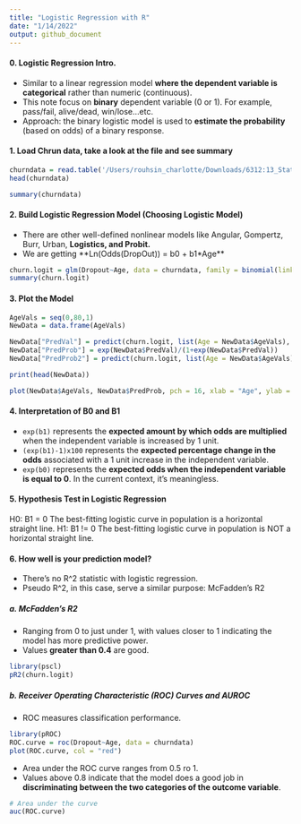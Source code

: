 ```yaml
---
title: "Logistic Regression with R"
date: "1/14/2022"
output: github_document
---
```

#### **0. Logistic Regression Intro.**
- Similar to a linear regression model **where the dependent variable is categorical** rather than numeric (continuous).
- This note focus on **binary** dependent variable (0 or 1). For example, pass/fail, alive/dead, win/lose...etc.
- Approach: the binary logistic model is used to **estimate the probability** (based on odds) of a binary response.



#### **1. Load Chrun data, take a look at the file and see summary**

```r
churndata = read.table('/Users/rouhsin_charlotte/Downloads/6312:13_Statistics data/Churndata.dat', header = TRUE)
head(churndata)
```

```r
summary(churndata)
```

#### **2. Build Logistic Regression Model (Choosing Logistic Model)**
- There are other well-defined nonlinear models like Angular, Gompertz, Burr, Urban, **Logistics, and Probit.**
- We are getting **Ln(Odds(DropOut)) = b0 + b1*Age**
```r
churn.logit = glm(Dropout~Age, data = churndata, family = binomial(link = 'logit'))
summary(churn.logit)
```

#### **3. Plot the Model**
```r
AgeVals = seq(0,80,1)
NewData = data.frame(AgeVals)

NewData["PredVal"] = predict(churn.logit, list(Age = NewData$AgeVals), type = "link")
NewData["PredProb"] = exp(NewData$PredVal)/(1+exp(NewData$PredVal))
NewData["PredProb2"] = predict(churn.logit, list(Age = NewData$AgeVals), type = "response")

print(head(NewData))
```

```r
plot(NewData$AgeVals, NewData$PredProb, pch = 16, xlab = "Age", ylab = "Predicted Probability")
```

#### **4. Interpretation of B0 and B1**
- `exp(b1)` represents the **expected amount by which odds are multiplied** when the independent variable is increased by 1 unit.
- `(exp(b1)-1)x100` represents the **expected percentage change in the odds** associated with a 1 unit increase in the independent variable.
- `exp(b0)` represents the **expected odds when the independent variable is equal to 0**. In the current context, it's meaningless. 

#### **5. Hypothesis Test in Logistic Regression**
H0: B1  = 0 The best-fitting logistic curve in population is a horizontal straight line.
H1: B1 != 0 The best-fitting logistic curve in population is NOT a horizontal straight line.

#### **6. How well is your prediction model?**
- There's no R^2 statistic with logistic regression.
- Pseudo R^2, in this case, serve a similar purpose: McFadden's R2

##### **a. McFadden's R2**
- Ranging from 0 to just under 1, with values closer to 1 indicating the model has more predictive power.
- Values **greater than 0.4** are good.
```r
library(pscl)
pR2(churn.logit)
```

##### **b. Receiver Operating Characteristic (ROC) Curves and AUROC**
- ROC measures classification performance.

```r
library(pROC)
ROC.curve = roc(Dropout~Age, data = churndata)
plot(ROC.curve, col = "red")
```

- Area under the ROC curve ranges from 0.5 ro 1.
- Values above 0.8 indicate that  the model does a good job in **discriminating between the two categories of the outcome variable**.
```r
# Area under the curve
auc(ROC.curve)
```













